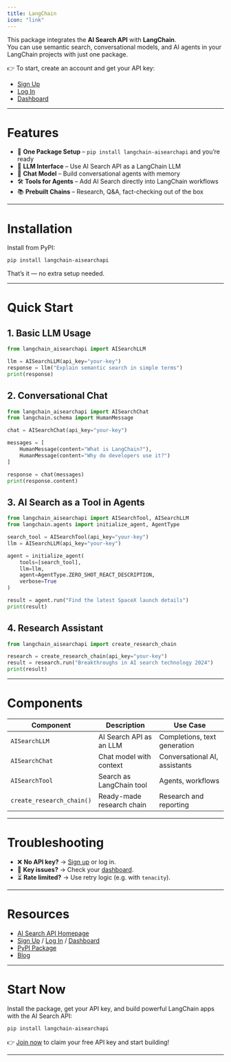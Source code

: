 ```yaml
---
title: LangChain
icon: "link"
---
```


This package integrates the **AI Search API** with **LangChain**.  
You can use semantic search, conversational models, and AI agents in your LangChain projects with just one package.

👉 To start, create an account and get your API key:
- [Sign Up](https://app.aisearchapi.io/join)
- [Log In](https://app.aisearchapi.io/login)
- [Dashboard](https://app.aisearchapi.io/dashboard)

---

# Features

- 🔑 **One Package Setup** – `pip install langchain-aisearchapi` and you’re ready  
- 🤖 **LLM Interface** – Use AI Search API as a LangChain LLM  
- 💬 **Chat Model** – Build conversational agents with memory  
- 🛠️ **Tools for Agents** – Add AI Search directly into LangChain workflows  
- 📚 **Prebuilt Chains** – Research, Q&A, fact-checking out of the box  

---

# Installation

Install from PyPI:

```bash
pip install langchain-aisearchapi
```

That’s it — no extra setup needed.

---

# Quick Start

## 1. Basic LLM Usage
```python
from langchain_aisearchapi import AISearchLLM

llm = AISearchLLM(api_key="your-key")
response = llm("Explain semantic search in simple terms")
print(response)
```

## 2. Conversational Chat
```python
from langchain_aisearchapi import AISearchChat
from langchain.schema import HumanMessage

chat = AISearchChat(api_key="your-key")

messages = [
    HumanMessage(content="What is LangChain?"),
    HumanMessage(content="Why do developers use it?")
]

response = chat(messages)
print(response.content)
```

## 3. AI Search as a Tool in Agents
```python
from langchain_aisearchapi import AISearchTool, AISearchLLM
from langchain.agents import initialize_agent, AgentType

search_tool = AISearchTool(api_key="your-key")
llm = AISearchLLM(api_key="your-key")

agent = initialize_agent(
    tools=[search_tool],
    llm=llm,
    agent=AgentType.ZERO_SHOT_REACT_DESCRIPTION,
    verbose=True
)

result = agent.run("Find the latest SpaceX launch details")
print(result)
```

## 4. Research Assistant
```python
from langchain_aisearchapi import create_research_chain

research = create_research_chain(api_key="your-key")
result = research.run("Breakthroughs in AI search technology 2024")
print(result)
```

---

# Components

| Component              | Description               | Use Case                         |
|------------------------|---------------------------|----------------------------------|
| `AISearchLLM`          | AI Search API as an LLM   | Completions, text generation     |
| `AISearchChat`         | Chat model with context   | Conversational AI, assistants    |
| `AISearchTool`         | Search as LangChain tool  | Agents, workflows                |
| `create_research_chain()` | Ready-made research chain | Research and reporting           |

---

# Troubleshooting

- ❌ **No API key?** → [Sign up](https://app.aisearchapi.io/join) or log in.  
- 🔑 **Key issues?** → Check your [dashboard](https://app.aisearchapi.io/dashboard).  
- ⏳ **Rate limited?** → Use retry logic (e.g. with `tenacity`).  

---

# Resources

- [AI Search API Homepage](https://aisearchapi.io)  
- [Sign Up](https://app.aisearchapi.io/join) / [Log In](https://app.aisearchapi.io/login) / [Dashboard](https://app.aisearchapi.io/dashboard)  
- [PyPI Package](https://pypi.org/project/langchain-aisearchapi)  
- [Blog](https://aisearchapi.io/blog)

---

# Start Now

Install the package, get your API key, and build powerful LangChain apps with the AI Search API:

```bash
pip install langchain-aisearchapi
```

👉 [Join now](https://app.aisearchapi.io/join) to claim your free API key and start building!

---